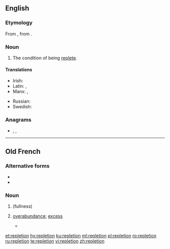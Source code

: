 ==English==

===Etymology===
From {{etyl|fro|en}} {{m|fro|repletion}}, from {{etyl|la|en}} {{m|la|replētiō}}.

===Noun===
{{en-noun|~}}

# The condition of being [[replete]].

====Translations====
{{trans-top|the condition of being replete}}
* Irish: {{t|ga|lánmhaireacht|f}}
* Latin: {{t|la|plēnitās|f}}, {{t|la|saturitas|f}}
* Manx: {{t|gv|saieys|m}}, {{t|gv|saieid|m}}
{{trans-mid}}
* Russian: {{t+|ru|изоби́лие|sc=Cyrl}}
* Swedish: {{t|sv|överfyllnad}}
{{trans-bottom}}

===Anagrams===
* {{l|en|interlope}}, {{l|en|let one rip}}, {{l|en|terpineol}}

----

==Old French==

===Alternative forms===
* {{l|fro|replecion}}
* {{l|fro|repleciun}}

===Noun===
{{fro-noun|f}}

# {{l|en|repletion}} (fullness)
# {{label|fro|medicine}} [[overabundance]]; [[excess]]
#* {{quote-book|year=1303|author=[[w:Bernard de Gordon|Bernard de Gordon]]|title=Fleur de lis de medecine (a.k.a. lilium medicine)|passage=il doit fuir grant '''replecion''' de viandes et de beuvrage|translation=he must avoid excess of meat and beverages|page=[http://www.infirmiers.com/pdf/jerome-vanderhaeghe-master2.pdf 204] of this essay}}

[[et:repletion]]
[[hy:repletion]]
[[ku:repletion]]
[[ml:repletion]]
[[pl:repletion]]
[[ro:repletion]]
[[ru:repletion]]
[[te:repletion]]
[[vi:repletion]]
[[zh:repletion]]